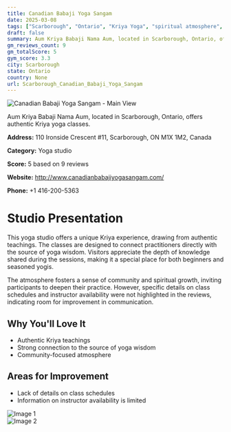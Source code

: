 ```yaml
---
title: Canadian Babaji Yoga Sangam
date: 2025-03-08
tags: ["Scarborough", "Ontario", "Kriya Yoga", "spiritual atmosphere", "Scarborough"]  
draft: false
summary: Aum Kriya Babaji Nama Aum, located in Scarborough, Ontario, offers authentic Kriya yoga classes.
gm_reviews_count: 9
gm_totalScore: 5
gym_score: 3.3
city: Scarborough
state: Ontario
country: None
url: Scarborough_Canadian_Babaji_Yoga_Sangam
---
```


<div className="aspect-[16/9] relative my-8">
  <img 
    src="https://lh5.googleusercontent.com/p/AF1QipNitPzPslLJyQdSTP7TZ83NY-DS5Ht7zYwmo4rC=w1920-h1080-k-no"
    alt="Canadian Babaji Yoga Sangam - Main View"
    className="object-cover absolute inset-0 w-full h-full rounded-lg"
  />
</div>

Aum Kriya Babaji Nama Aum, located in Scarborough, Ontario, offers authentic Kriya yoga classes.

**Address:** 110 Ironside Crescent #11, Scarborough, ON M1X 1M2, Canada

**Category:** Yoga studio

**Score:** 5 based on 9 reviews

**Website:** http://www.canadianbabajiyogasangam.com/

**Phone:** +1 416-200-5363

# Studio Presentation

This yoga studio offers a unique Kriya experience, drawing from authentic teachings. The classes are designed to connect practitioners directly with the source of yoga wisdom. Visitors appreciate the depth of knowledge shared during the sessions, making it a special place for both beginners and seasoned yogis.

The atmosphere fosters a sense of community and spiritual growth, inviting participants to deepen their practice. However, specific details on class schedules and instructor availability were not highlighted in the reviews, indicating room for improvement in communication.

## Why You'll Love It

- Authentic Kriya teachings
- Strong connection to the source of yoga wisdom
- Community-focused atmosphere

## Areas for Improvement

- Lack of details on class schedules
- Information on instructor availability is limited

<div className="grid grid-cols-1 xl:grid-cols-2 gap-4 my-8">
<div className="aspect-[4/3] relative"><img src="https://streetviewpixels-pa.googleapis.com/v1/thumbnail?panoid=bFF_LoWRMrC1XIYMeXDNTQ&cb_client=maps_sv.tactile.gps&w=203&h=100&yaw=323.1567&pitch=0&thumbfov=100" alt="Image 1" className="object-cover absolute inset-0 w-full h-full rounded-lg" /></div>
<div className="aspect-[4/3] relative"><img src="https://lh5.googleusercontent.com/p/AF1QipNitPzPslLJyQdSTP7TZ83NY-DS5Ht7zYwmo4rC=w1920-h1080-k-no" alt="Image 2" className="object-cover absolute inset-0 w-full h-full rounded-lg" /></div>
</div>
